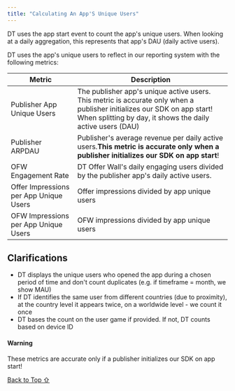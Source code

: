 ```yaml
---
title: "Calculating An App'S Unique Users"
---
```


DT uses the app start event to count the app's unique users. When looking at a daily aggregation, this represents that app's DAU (daily active users).

DT uses the app's unique users to reflect in our reporting system with the following metrics:

| Metric                                 | Description                                                                                                                                                                           |
| -------------------------------------- | ------------------------------------------------------------------------------------------------------------------------------------------------------------------------------------- |
| Publisher App Unique Users             | The publisher app's unique active users. This metric is accurate only when a publisher initializes our SDK on app start! When splitting by day, it shows the daily active users (DAU) |
| Publisher ARPDAU                       | Publisher's average revenue per daily active users.**This metric is accurate only when a publisher initializes our SDK on app start**!                                               |
| OFW Engagement Rate                    | DT Offer Wall's daily engaging users divided by the publisher app's daily active users.                                                                                               |
| Offer Impressions per App Unique Users | Offer impressions divided by app unique users                                                                                                                                         |
| OFW Impressions per App Unique Users   | OFW impressions divided by app unique users                                                                                                                                           |

## Clarifications

* DT displays the unique users who opened the app during a chosen period of time and don't count duplicates (e.g. if timeframe = month, we show MAU)
* If DT identifies the same user from different countries (due to proximity), at the country level it appears twice, on a worldwide level - we count it once
* DT bases the count on the user game if provided. If not, DT counts based on device ID

#### Warning

These metrics are accurate only if a publisher initializes our SDK on app start!

[Back to Top ⇧](#top)
